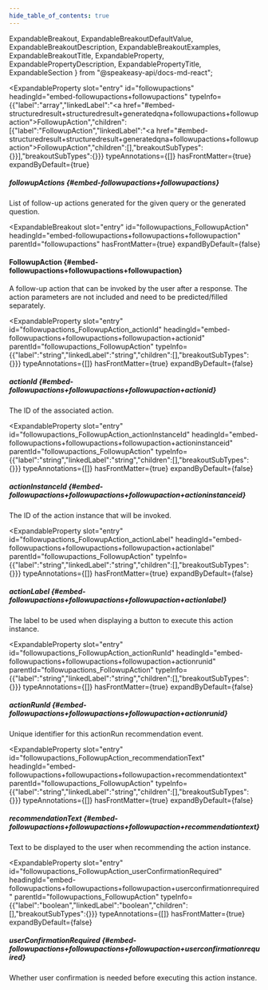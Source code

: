 ```yaml
---
hide_table_of_contents: true
---
```

  ExpandableBreakout,
  ExpandableBreakoutDefaultValue,
  ExpandableBreakoutDescription,
  ExpandableBreakoutExamples,
  ExpandableBreakoutTitle,
  ExpandableProperty,
  ExpandablePropertyDescription,
  ExpandablePropertyTitle,
  ExpandableSection
} from "@speakeasy-api/docs-md-react";

<ExpandableSection>

<ExpandableProperty
  slot="entry"
  id="followupactions"
  headingId="embed-followupactions+followupactions"
  typeInfo={{"label":"array","linkedLabel":"<a href=\"#embed-structuredresult+structuredresult+generatedqna+followupactions+followupaction\">FollowupAction</a>","children":[{"label":"FollowupAction","linkedLabel":"<a href=\"#embed-structuredresult+structuredresult+generatedqna+followupactions+followupaction\">FollowupAction</a>","children":[],"breakoutSubTypes":{}}],"breakoutSubTypes":{}}}
  typeAnnotations={[]}
  hasFrontMatter={true}
  expandByDefault={true}
>

<ExpandablePropertyTitle slot="title">

##### followupActions \{#embed-followupactions+followupactions\}

</ExpandablePropertyTitle>

<ExpandablePropertyDescription slot="description">

List of follow-up actions generated for the given query or the generated question.

</ExpandablePropertyDescription>

</ExpandableProperty>

<ExpandableBreakout
  slot="entry"
  id="followupactions_FollowupAction"
  headingId="embed-followupactions+followupactions+followupaction"
  parentId="followupactions"
  hasFrontMatter={true}
  expandByDefault={false}
>

<ExpandableBreakoutTitle slot="title">

#### FollowupAction \{#embed-followupactions+followupactions+followupaction\}

</ExpandableBreakoutTitle>

<ExpandableBreakoutDescription slot="description">

A follow-up action that can be invoked by the user after a response. The action parameters are not included and need to be predicted/filled separately.

</ExpandableBreakoutDescription>

<ExpandableBreakoutExamples slot="examples">

</ExpandableBreakoutExamples>

<ExpandableBreakoutDefaultValue slot="defaultValue">

</ExpandableBreakoutDefaultValue>

</ExpandableBreakout>

<ExpandableProperty
  slot="entry"
  id="followupactions_FollowupAction_actionId"
  headingId="embed-followupactions+followupactions+followupaction+actionid"
  parentId="followupactions_FollowupAction"
  typeInfo={{"label":"string","linkedLabel":"string","children":[],"breakoutSubTypes":{}}}
  typeAnnotations={[]}
  hasFrontMatter={true}
  expandByDefault={false}
>

<ExpandablePropertyTitle slot="title">

##### actionId \{#embed-followupactions+followupactions+followupaction+actionid\}

</ExpandablePropertyTitle>

<ExpandablePropertyDescription slot="description">

The ID of the associated action.

</ExpandablePropertyDescription>

</ExpandableProperty>

<ExpandableProperty
  slot="entry"
  id="followupactions_FollowupAction_actionInstanceId"
  headingId="embed-followupactions+followupactions+followupaction+actioninstanceid"
  parentId="followupactions_FollowupAction"
  typeInfo={{"label":"string","linkedLabel":"string","children":[],"breakoutSubTypes":{}}}
  typeAnnotations={[]}
  hasFrontMatter={true}
  expandByDefault={false}
>

<ExpandablePropertyTitle slot="title">

##### actionInstanceId \{#embed-followupactions+followupactions+followupaction+actioninstanceid\}

</ExpandablePropertyTitle>

<ExpandablePropertyDescription slot="description">

The ID of the action instance that will be invoked.

</ExpandablePropertyDescription>

</ExpandableProperty>

<ExpandableProperty
  slot="entry"
  id="followupactions_FollowupAction_actionLabel"
  headingId="embed-followupactions+followupactions+followupaction+actionlabel"
  parentId="followupactions_FollowupAction"
  typeInfo={{"label":"string","linkedLabel":"string","children":[],"breakoutSubTypes":{}}}
  typeAnnotations={[]}
  hasFrontMatter={true}
  expandByDefault={false}
>

<ExpandablePropertyTitle slot="title">

##### actionLabel \{#embed-followupactions+followupactions+followupaction+actionlabel\}

</ExpandablePropertyTitle>

<ExpandablePropertyDescription slot="description">

The label to be used when displaying a button to execute this action instance.

</ExpandablePropertyDescription>

</ExpandableProperty>

<ExpandableProperty
  slot="entry"
  id="followupactions_FollowupAction_actionRunId"
  headingId="embed-followupactions+followupactions+followupaction+actionrunid"
  parentId="followupactions_FollowupAction"
  typeInfo={{"label":"string","linkedLabel":"string","children":[],"breakoutSubTypes":{}}}
  typeAnnotations={[]}
  hasFrontMatter={true}
  expandByDefault={false}
>

<ExpandablePropertyTitle slot="title">

##### actionRunId \{#embed-followupactions+followupactions+followupaction+actionrunid\}

</ExpandablePropertyTitle>

<ExpandablePropertyDescription slot="description">

Unique identifier for this actionRun recommendation event.

</ExpandablePropertyDescription>

</ExpandableProperty>

<ExpandableProperty
  slot="entry"
  id="followupactions_FollowupAction_recommendationText"
  headingId="embed-followupactions+followupactions+followupaction+recommendationtext"
  parentId="followupactions_FollowupAction"
  typeInfo={{"label":"string","linkedLabel":"string","children":[],"breakoutSubTypes":{}}}
  typeAnnotations={[]}
  hasFrontMatter={true}
  expandByDefault={false}
>

<ExpandablePropertyTitle slot="title">

##### recommendationText \{#embed-followupactions+followupactions+followupaction+recommendationtext\}

</ExpandablePropertyTitle>

<ExpandablePropertyDescription slot="description">

Text to be displayed to the user when recommending the action instance.

</ExpandablePropertyDescription>

</ExpandableProperty>

<ExpandableProperty
  slot="entry"
  id="followupactions_FollowupAction_userConfirmationRequired"
  headingId="embed-followupactions+followupactions+followupaction+userconfirmationrequired"
  parentId="followupactions_FollowupAction"
  typeInfo={{"label":"boolean","linkedLabel":"boolean","children":[],"breakoutSubTypes":{}}}
  typeAnnotations={[]}
  hasFrontMatter={true}
  expandByDefault={false}
>

<ExpandablePropertyTitle slot="title">

##### userConfirmationRequired \{#embed-followupactions+followupactions+followupaction+userconfirmationrequired\}

</ExpandablePropertyTitle>

<ExpandablePropertyDescription slot="description">

Whether user confirmation is needed before executing this action instance.

</ExpandablePropertyDescription>

</ExpandableProperty>

</ExpandableSection>